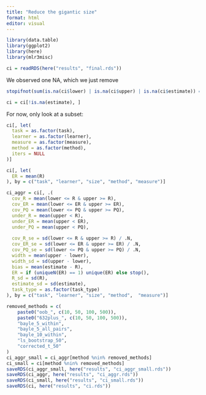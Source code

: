 ```yaml
---
title: "Reduce the gigantic size"
format: html
editor: visual
---
```


```r
library(data.table)
library(ggplot2)
library(here)
library(mlr3misc)
```

```r
ci = readRDS(here("results", "final.rds"))
```

We observed one NA, which we just remove

```r
stopifnot(sum(is.na(ci$lower) | is.na(ci$upper) | is.na(ci$estimate)) == 1)
```

```r
ci = ci[!is.na(estimate), ]
```

For now, only look at a subset:

```r
ci[, let(
  task = as.factor(task),
  learner = as.factor(learner),
  measure = as.factor(measure),
  method = as.factor(method),
  iters = NULL
)]


```

```r
ci[, let(
  ER = mean(R)
), by = c("task", "learner", "size", "method", "measure")]

ci_aggr = ci[, .(
  cov_R = mean(lower <= R & upper >= R),
  cov_ER = mean(lower <= ER & upper >= ER),
  cov_PQ = mean(lower <= PQ & upper >= PQ),
  under_R = mean(upper < R),
  under_ER = mean(upper < ER),
  under_PQ = mean(upper < PQ),
  
  cov_R_se = sd(lower <= R & upper >= R) / .N,
  cov_ER_se = sd(lower <= ER & upper >= ER) / .N,
  cov_PQ_se = sd(lower <= PQ & upper >= PQ) / .N,
  width = mean(upper - lower),
  width_sd = sd(upper - lower),
  bias = mean(estimate - R),
  ER = if (uniqueN(ER) == 1) unique(ER) else stop(),
  R_sd = sd(R),
  estimate_sd = sd(estimate),
  task_type = as.factor(task_type)
), by = c("task", "learner", "size", "method",  "measure")]
```

```r
removed_methods = c(
    paste0("oob_", c(10, 50, 100, 500)),
    paste0("632plus_", c(10, 50, 100, 500)),
    "bayle_5_within",
    "bayle_5_all_pairs",
    "bayle_10_within",
    "ls_bootstrap_50",
    "corrected_t_50"
)
ci_aggr_small = ci_aggr[method %nin% removed_methods]
ci_small = ci[method %nin% removed_methods]
saveRDS(ci_aggr_small, here("results", "ci_aggr_small.rds"))
saveRDS(ci_aggr, here("results", "ci_aggr.rds"))
saveRDS(ci_small, here("results", "ci_small.rds"))
saveRDS(ci, here("results", "ci.rds"))
```
